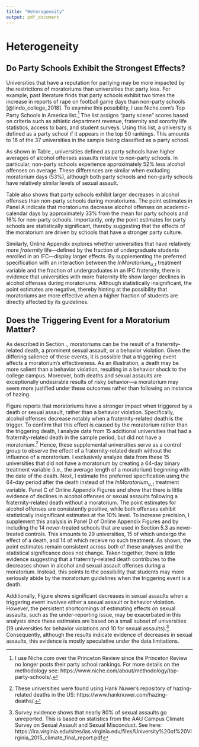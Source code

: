 ```yaml
---
title: "Heterogeneity"
output: pdf_document
---
```


<!-- ```{r setup, include=FALSE} -->
<!-- knitr::opts_chunk$set(echo = TRUE) -->
<!-- ``` -->

# Heterogeneity \label{section:heterogeneity}

## Do Party Schools Exhibit the Strongest Effects? \label{section:party_schools}

Universities that have a reputation for partying may be more impacted by the restrictions of moratoriums than universities that party less. For example, past literature finds that party schools exhibit two times the increase in reports of rape on football game days than non-party schools [@lindo_college_2018]. To examine this possibility, I use Niche.com's Top Party Schools in America list.^[I use Niche.com over the Princeton Review since the Princeton Review no longer posts their party school rankings. For more details on the methodology see: https://www.niche.com/about/methodology/top-party-schools/.] The list assigns "party scene" scores based on criteria such as athletic department revenue, fraternity and sorority life statistics, access to bars, and student surveys. Using this list, a university is defined as a party school if it appears in the top 50 rankings. This amounts to 16 of the 37 universities in the sample being classified as a party school. 

As shown in Table \ref{party_school_table}, universities defined as party schools have higher averages of alcohol offenses assaults relative to non-party schools. In particular, non-party schools experience approximately 52% less alcohol offenses on average. These differences are similar when excluding moratorium days (53%), although both party schools and non-party schools have relatively similar levels of sexual assault.

Table \ref{party_school_table} also shows that party schools exhibit larger decreases in alcohol offenses than non-party schools during moratoriums. The point estimates in Panel A indicate that moratoriums decrease alcohol offenses on academic-calendar days by approximately 33% from the mean for party schools and 16% for non-party schools. Importantly, only the point estimates for party schools are statistically significant, thereby suggesting that the effects of the moratorium are driven by schools that have a stronger party culture. 

Similarly, Online Appendix \ref{asection:fraction} explores whether universities that have relatively more *fraternity* life—defined by the fraction of undergraduate students enrolled in an IFC—display larger effects. By supplementing the preferred specification with an interaction between the $InMoratorium_{u,t}$ treatment variable and the fraction of undergraduates in an IFC fraternity, there is evidence that universities with more fraternity life show larger declines in alcohol offenses during moratoriums. Although statistically insignificant, the point estimates are negative, thereby hinting at the possibility that moratoriums are more effective when a higher fraction of students are directly affected by its guidelines.

## Does the Triggering Event for a Moratorium Matter? \label{section:trigger}

As described in Section \ref{section:background}.\ref{section:moratoriums}, moratoriums can be the result of a fraternity-related death, a prominent sexual assault, or a behavior violation. Given the differing salience of these events, it is possible that a triggering event affects a moratorium's effectiveness. As an illustration, a death may be more salient than a behavior violation, resulting in a behavior shock to the college campus. Moreover, both deaths and sexual assaults are exceptionally undesirable results of risky behavior—a moratorium may seem more justified under these outcomes rather than following an instance of hazing. 

Figure \ref{trigger_reg_graph} reports that moratoriums have a stronger impact when triggered by a death or sexual assault, rather than a behavior violation. Specifically, alcohol offenses decrease notably when a fraternity-related death is the trigger. To confirm that this effect is caused by the moratorium rather than the triggering death, I analyze data from 15 additional universities that had a fraternity-related death in the sample period, but did not have a moratorium.^[These universities were found using Hank Nuwer's repository of hazing-related deaths in the US: https://www.hanknuwer.com/hazing-deaths/.] Hence, these supplemental universities serve as a control group to observe the effect of a fraternity-related death without the influence of a moratorium. I exclusively analyze data from these 15 universities that did not have a moratorium by creating a 64-day binary treatment variable (i.e., the average length of a moratorium) beginning with the date of the death. Next, I estimate the preferred specification using the 64-day period after the death instead of the $InMoratorium_{u,t}$ treatment variable. Panel C of Online Appendix Figures \ref{alc_forest} and \ref{sex_forest} show that there is little evidence of declines in alcohol offenses or sexual assaults following a fraternity-related death without a moratorium. The point estimates for alcohol offenses are consistently positive, while both offenses exhibit statistically insignificant estimates at the 10% level. To increase precision, I supplement this analysis in Panel D of Online Appendix Figures \ref{alc_forest} and \ref{sex_forest} by including the 14 never-treated schools that are used in Section 5.3 as never-treated controls. This amounts to 29 universities, 15 of which undergo the effect of a death, and 14 of which receive no such treatment. As shown, the point estimates remain consistent across both of these analyses and the statistical significance does not change. Taken together, there is little evidence suggesting that a fraternity-related death contributes to the decreases shown in alcohol and sexual assault offenses during a moratorium. Instead, this points to the possibility that students may more seriously abide by the moratorium guidelines when the triggering event is a death.


Additionally, Figure \ref{trigger_reg_graph} shows significant decreases in sexual assaults when a triggering event involves either a sexual assault or behavior violation. However, the persistent shortcomings of estimating effects on sexual assaults, such as the under-reporting issue, may be exacerbated in this analysis since these estimates are based on a small subset of universities (19 universities for behavior violations and 10 for sexual assaults).^[Survey evidence shows that nearly 80% of sexual assaults go unreported. This is based on statistics from the AAU Campus Climate Survey on Sexual Assault and Sexual Misconduct. See here: https://ira.virginia.edu/sites/ias.virginia.edu/files/University%20of%20Virginia_2015_climate_final_report.pdf] Consequently, although the results indicate evidence of decreases in sexual assaults, this evidence is mostly speculative under the data limitations.

